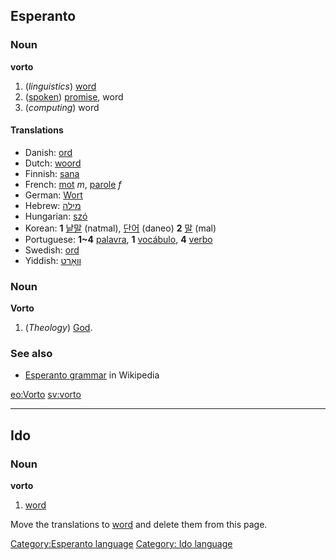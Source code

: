 ==Esperanto==
[[Category:Esperanto language]]
===Noun===
'''vorto'''

#(''linguistics'') [[word]]
#([[spoken]]) [[promise]], word
#(''computing'') word

====Translations====
{{checktrans}}
*Danish: [[ord]]
*Dutch: [[woord]]
*Finnish: [[sana]]
*French: [[mot]] ''m'', [[parole]] ''f''
*German: [[Wort]]
*Hebrew: [[מילה]]
*Hungarian: [[szó]]
*Korean: '''1''' [[낱말]] (natmal), [[단어]] (daneo) '''2''' [[말]] (mal)
*Portuguese: '''1~4''' [[palavra]], '''1''' [[vocábulo]], '''4''' [[verbo]]
*Swedish: [[ord]]
*Yiddish: [[װאָרט]]

===Noun===
'''Vorto'''
#(''Theology'') [[God]]. 

===See also===
*[[w:Esperanto grammar|Esperanto grammar]] in Wikipedia

[[eo:Vorto]]
[[sv:vorto]]

----
==Ido==
===Noun===
'''vorto'''

#[[word]]

[[Category: Ido language]]

{{rfc}} Move the translations to [[word]] and delete them from this page.